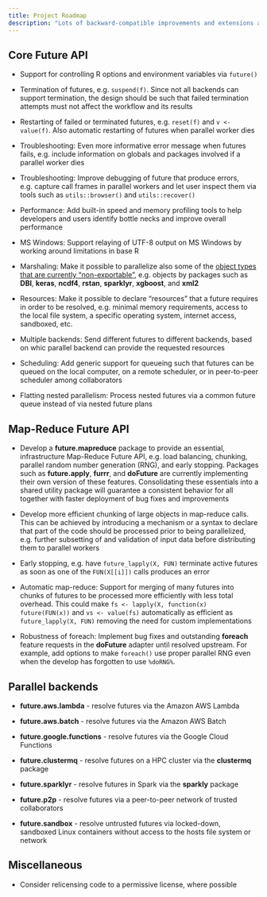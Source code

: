```yaml
---
title: Project Roadmap
description: "Lots of backward-compatible improvements and extensions ahead"
---
```


## Core Future API

* Support for controlling R options and environment variables via `future()`

* Termination of futures, e.g. `suspend(f)`.  Since not all backends can support termination, the design should be such that failed termination attempts must not affect the workflow and its results

* Restarting of failed or terminated futures, e.g. `reset(f)` and `v <- value(f)`.  Also automatic restarting of futures when parallel worker dies

* Troubleshooting: Even more informative error message when futures fails, e.g. include information on globals and packages involved if a parallel worker dies

* Troubleshooting: Improve debugging of future that produce errors, e.g. capture call frames in parallel workers and let user inspect them via tools such as `utils::browser()` and `utils::recover()`

* Performance: Add built-in speed and memory profiling tools to help developers and users identify bottle necks and improve overall performance

* MS Windows: Support relaying of UTF-8 output on MS Windows by working around limitations in base R

* Marshaling: Make it possible to parallelize also some of the [object types that are currently "non-exportable"](https://future.futureverse.org/articles/future-4-non-exportable-objects.html), e.g. objects by packages such as **DBI**, **keras**, **ncdf4**, **rstan**, **sparklyr**, **xgboost**, and **xml2**

* Resources: Make it possible to declare "resources" that a future requires in order to be resolved, e.g. minimal memory requirements, access to the local file system, a specific operating system, internet access, sandboxed, etc.

* Multiple backends: Send different futures to different backends, based on whic parallel backend can provide the requested resources

* Scheduling: Add generic support for queueing such that futures can be queued on the local computer, on a remote scheduler, or in peer-to-peer scheduler among collaborators

* Flatting nested parallelism: Process nested futures via a common future queue instead of via nested future plans


## Map-Reduce Future API

* Develop a **future.mapreduce** package to provide an essential, infrastructure Map-Reduce Future API, e.g. load balancing, chunking, parallel random number generation (RNG), and early stopping.  Packages such as **future.apply**, **furrr**, and **doFuture** are currently implementing their own version of these features.  Consolidating these essentials into a shared utility package will guarantee a consistent behavior for all together with faster deployment of bug fixes and improvements

* Develop more efficient chunking of large objects in map-reduce calls.  This can be achieved by introducing a mechanism or a syntax to declare that part of the code should be processed prior to being parallelized, e.g. further subsetting of and validation of input data before distributing them to parallel workers

* Early stopping, e.g. have `future_lapply(X, FUN)` terminate active futures as soon as one of the `FUN(X[[i]])` calls produces an error

* Automatic map-reduce: Support for merging of many futures into chunks of futures to be processed more efficiently with less total overhead. This could make `fs <- lapply(X, function(x) future(FUN(x))` and `vs <- value(fs)` automatically as efficient as `future_lapply(X, FUN)` removing the need for custom implementations

* Robustness of foreach: Implement bug fixes and outstanding **foreach** feature requests in the **doFuture** adapter until resolved upstream.  For example, add options to make `foreach()` use proper parallel RNG even when the develop has forgotten to use `%doRNG%`.



## Parallel backends

* **future.aws.lambda** - resolve futures via the Amazon AWS Lambda

* **future.aws.batch** - resolve futures via the Amazon AWS Batch

* **future.google.functions** - resolve futures via the Google Cloud Functions

* **future.clustermq** - resolve futures on a HPC cluster via the **clustermq** package

* **future.sparklyr** - resolve futures in Spark via the **sparkly** package

* **future.p2p** - resolve futures via a peer-to-peer network of trusted collaborators

* **future.sandbox** - resolve untrusted futures via locked-down, sandboxed Linux containers without access to the hosts file system or network



## Miscellaneous

* Consider relicensing code to a permissive license, where possible
